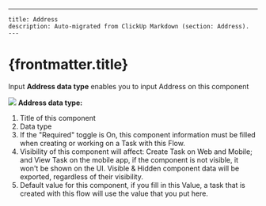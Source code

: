 ---
    title: Address
    description: Auto-migrated from ClickUp Markdown (section: Address).
    ---

# {frontmatter.title}

Input **Address data type** enables you to input Address on this component

![](https://t3837933.p.clickup-attachments.com/t3837933/785fff4c-a8bb-4c6f-9591-42f507685f6e/image.png)
**Address data type:**
1. Title of this component
2. Data type
3. If the "Required" toggle is On, this component information must be filled when creating or working on a Task with this Flow.
4. Visibility of this component will affect: Create Task on Web and Mobile; and View Task on the mobile app, if the component is not visible, it won't be shown on the UI. Visible & Hidden component data will be exported, regardless of their visibility.
5. Default value for this component, if you fill in this Value, a task that is created with this flow will use the value that you put here.
